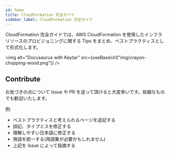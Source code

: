 ```yaml
---
id: home
title: CloudFormation 完全ガイド
sidebar_label: CloudFormation 完全ガイド
---
```



CloudFormation 完全ガイドでは、AWS CloudFormation を使用したインフラリソースのプロビジョニングに関する Tips をまとめ、ベストプラクティスとして形式化します。

<img
  alt="Docusaurus with Keytar"
  src={useBaseUrl("img/crayon-chopping-wood.png")}
/>

## Contribute

お気づきの点について Issue や PR を送って頂けると大変幸いです。些細なものでも歓迎いたします。

例:

- ベストプラクティスと考えられるページを追記する
- 誤記、タイプミスを修正する
- 理解しやすい日本語に修正する
- 用語を統一する(用語集が必要かもしれません)
- 上記を Issue によって指摘する
